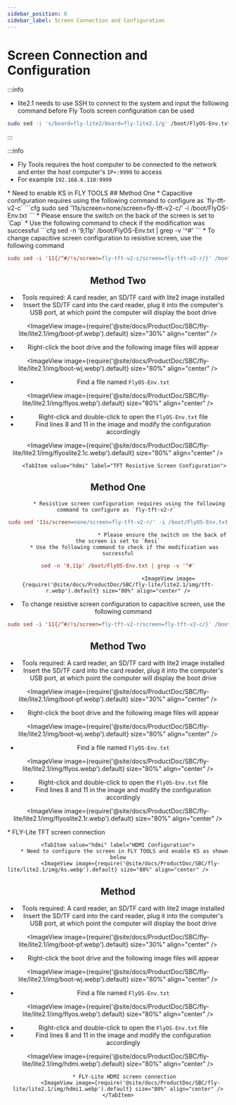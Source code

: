```yaml
---
sidebar_position: 6
sidebar_label: Screen Connection and Configuration
---
```







# Screen Connection and Configuration

:::info

* lite2.1 needs to use SSH to connect to the system and input the following command before Fly Tools screen configuration can be used
```bash
sudo sed -i 's/board=fly-lite2/board=fly-lite2.1/g' /boot/FlyOS-Env.txt
```
:::

:::info

* Fly Tools requires the host computer to be connected to the network and enter the host computer's `IP+:9999` to access
* For example `192.168.6.110:9999`

<Tabs>
    <TabItem value="tft" label="TFT Screen" default>
        * Need to enable KS in FLY TOOLS
            <ImageView image={require('@site/docs/ProductDoc/SBC/fly-lite/lite2.1/img/ks.webp').default} size="80%" align="center" />
        <Tabs>
    <TabItem value="tft" label="TFT Capacitive Screen Configuration" default>
## Method One    
         * Capacitive configuration requires using the following command to configure as `fly-tft-v2-c`
```cfg
sudo sed '11s/screen=none/screen=fly-tft-v2-c/' -i /boot/FlyOS-Env.txt
```
         * Please ensure the switch on the back of the screen is set to `Cap`
    * Use the following command to check if the modification was successful
```cfg
sed -n '9,11p' /boot/FlyOS-Env.txt | grep -v '^#'
```
        <ImageView image={require('@site/docs/ProductDoc/SBC/fly-lite/lite2.1/img/tft-c.webp').default} size="80%" align="center" />
 * To change capacitive screen configuration to resistive screen, use the following command

```cfg
sudo sed -i '11{/^#/!s/screen=fly-tft-v2-c/screen=fly-tft-v2-r/}' /boot/FlyOS-Env.txt
``` 
## Method Two
* Tools required: A card reader, an SD/TF card with lite2 image installed 
* Insert the SD/TF card into the card reader, plug it into the computer's USB port, at which point the computer will display the boot drive

<ImageView image={require('@site/docs/ProductDoc/SBC/fly-lite/lite2.1/img/boot-pf.webp').default} size="30%" align="center" />

* Right-click the boot drive and the following image files will appear

<ImageView image={require('@site/docs/ProductDoc/SBC/fly-lite/lite2.1/img/boot-wj.webp').default} size="80%" align="center" />

* Find a file named `FlyOS-Env.txt`

<ImageView image={require('@site/docs/ProductDoc/SBC/fly-lite/lite2.1/img/flyos.webp').default} size="80%" align="center" />

* Right-click and double-click to open the `FlyOS-Env.txt` file
* Find lines 8 and 11 in the image and modify the configuration accordingly

<ImageView image={require('@site/docs/ProductDoc/SBC/fly-lite/lite2.1/img/flyoslite2.1c.webp').default} size="80%" align="center" />

</TabItem>

        <TabItem value="hdmi" label="TFT Resistive Screen Configuration">
## Method One        
           * Resistive screen configuration requires using the following command to configure as `fly-tft-v2-r` 
```cfg
sudo sed '11s/screen=none/screen=fly-tft-v2-r/' -i /boot/FlyOS-Env.txt
```
                                * Please ensure the switch on the back of the screen is set to `Resi`
        * Use the following command to check if the modification was successful
```cfg
sed -n '9,11p' /boot/FlyOS-Env.txt | grep -v '^#'
```
                                    <ImageView image={require('@site/docs/ProductDoc/SBC/fly-lite/lite2.1/img/tft-r.webp').default} size="80%" align="center" />
 * To change resistive screen configuration to capacitive screen, use the following command

```cfg
sudo sed -i '11{/^#/!s/screen=fly-tft-v2-r/screen=fly-tft-v2-c/}' /boot/FlyOS-Env.txt
```
## Method Two
* Tools required: A card reader, an SD/TF card with lite2 image installed 
* Insert the SD/TF card into the card reader, plug it into the computer's USB port, at which point the computer will display the boot drive

<ImageView image={require('@site/docs/ProductDoc/SBC/fly-lite/lite2.1/img/boot-pf.webp').default} size="30%" align="center" />

* Right-click the boot drive and the following image files will appear

<ImageView image={require('@site/docs/ProductDoc/SBC/fly-lite/lite2.1/img/boot-wj.webp').default} size="80%" align="center" />

* Find a file named `FlyOS-Env.txt`

<ImageView image={require('@site/docs/ProductDoc/SBC/fly-lite/lite2.1/img/flyos.webp').default} size="80%" align="center" />

* Right-click and double-click to open the `FlyOS-Env.txt` file
* Find lines 8 and 11 in the image and modify the configuration accordingly

<ImageView image={require('@site/docs/ProductDoc/SBC/fly-lite/lite2.1/img/flyoslite2.1r.webp').default} size="80%" align="center" />


 </TabItem>
                        </Tabs>
        * FLY-Lite TFT screen connection
            <ImageView image={require('@site/docs/ProductDoc/SBC/fly-lite/lite2.1/img/tftv2.webp').default} size="80%" align="center" />
    </TabItem>

    <TabItem value="hdmi" label="HDMI Configuration">
        * Need to configure the screen in FLY TOOLS and enable KS as shown below
            <ImageView image={require('@site/docs/ProductDoc/SBC/fly-lite/lite2.1/img/ks.webp').default} size="80%" align="center" />               
## Method
* Tools required: A card reader, an SD/TF card with lite2 image installed 
* Insert the SD/TF card into the card reader, plug it into the computer's USB port, at which point the computer will display the boot drive

<ImageView image={require('@site/docs/ProductDoc/SBC/fly-lite/lite2.1/img/boot-pf.webp').default} size="30%" align="center" />

* Right-click the boot drive and the following image files will appear

<ImageView image={require('@site/docs/ProductDoc/SBC/fly-lite/lite2.1/img/boot-wj.webp').default} size="80%" align="center" />

* Find a file named `FlyOS-Env.txt`

<ImageView image={require('@site/docs/ProductDoc/SBC/fly-lite/lite2.1/img/flyos.webp').default} size="80%" align="center" />

* Right-click and double-click to open the `FlyOS-Env.txt` file
* Find lines 8 and 11 in the image and modify the configuration accordingly

<ImageView image={require('@site/docs/ProductDoc/SBC/fly-lite/lite2.1/img/hdmi.webp').default} size="80%" align="center" />

        
        * FLY-Lite HDMI screen connection
            <ImageView image={require('@site/docs/ProductDoc/SBC/fly-lite/lite2.1/img/hdmi1.webp').default} size="80%" align="center" />
    </TabItem>
</Tabs>